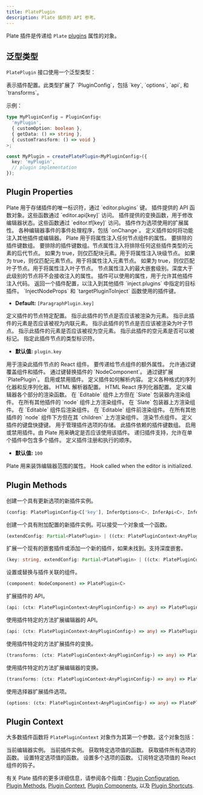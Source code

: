 ```yaml
---
title: PlatePlugin
description: Plate 插件的 API 参考。
---
```


Plate 插件是传递给 `Plate` [plugins](/docs/api/core/plate-components#plugins) 属性的对象。

## 泛型类型

`PlatePlugin` 接口使用一个泛型类型：

<APIAttributes>
<APIItem name="C" type="AnyPluginConfig = PluginConfig">
表示插件配置。此类型扩展了 `PluginConfig`，包括 `key`, `options`, `api`, 和 `transforms`。
</APIItem>
</APIAttributes>

示例：

```typescript
type MyPluginConfig = PluginConfig<
  'myPlugin',
  { customOption: boolean },
  { getData: () => string },
  { customTransform: () => void }
>;

const MyPlugin = createPlatePlugin<MyPluginConfig>({
  key: 'myPlugin',
  // plugin implementation
});
```

## Plugin Properties


<APIAttributes>
<APIItem name="key" type="C['key']" required>
Plate 用于存储插件的唯一标识符，通过 `editor.plugins` 键。
</APIItem>

<APIItem name="api" type="UnionToIntersection<InferApi<C>>">
插件提供的 API 函数对象。这些函数通过 `editor.api[key]` 访问。
</APIItem>

<APIItem name="transforms" type="UnionToIntersection<InferTransforms<C>>">
插件提供的变换函数，用于修改编辑器状态。这些函数通过 `editor.tf[key]` 访问。
</APIItem>

<APIItem name="options" type="InferOptions<C>">
插件作为选项使用的扩展属性。
</APIItem>

<APIItem name="handlers" type="Nullable<DOMHandlers<WithAnyKey<C>> & { onChange?: OnChange<WithAnyKey<C>> }>">
各种编辑器事件的事件处理程序，包括 `onChange`。
</APIItem>

<APIItem name="inject" type="Nullable<{...}>">
定义插件如何将功能注入其他插件或编辑器。

<APISubList>
<APISubListItem parent="inject" name="nodeProps" type="InjectNodeProps<WithAnyKey<C>>" optional>
Plate 用于将属性注入任何节点组件的属性。
</APISubListItem>


<APISubListItem parent="inject" name="excludePlugins" type="string[]" optional>
要排除的插件键数组。
</APISubListItem>

<APISubListItem parent="inject" name="excludeBelowPlugins" type="string[]" optional>
要排除的插件键数组。节点属性注入将排除任何这些插件类型的元素的后代节点。
</APISubListItem>
<APISubListItem parent="inject" name="isBlock" type="boolean" optional>
如果为 true，则仅匹配块元素。用于将属性注入块级节点。
</APISubListItem>

<APISubListItem parent="inject" name="isElement" type="boolean" optional>
如果为 true，则仅匹配元素节点。用于将属性注入元素节点。
</APISubListItem>
<APISubListItem parent="inject" name="isLeaf" type="boolean" optional>
如果为 true，则仅匹配叶子节点。用于将属性注入叶子节点。
</APISubListItem>
<APISubListItem parent="inject" name="maxLevel" type="number" optional>
节点属性注入的最大嵌套级别。深度大于此级别的节点将不会接收注入的属性。
</APISubListItem>
<APISubListItem parent="inject" name="plugins" type="Record<string, Partial<EditorPlatePlugin<AnyPluginConfig>>>" optional>
插件可以使用的属性，用于允许其他插件注入代码。
</APISubListItem>
<APISubListItem parent="inject" name="targetPluginToInject" type="function" optional>
返回一个插件配置，以注入到其他插件 `inject.plugins` 中指定的目标插件。
</APISubListItem>
<APISubListItem parent="inject" name="targetPlugins" type="string[]" optional>
`InjectNodeProps` 和 `targetPluginToInject` 函数使用的插件键。

- **Default:** `[ParagraphPlugin.key]`
</APISubListItem>
</APISubList>
</APIItem>

<APIItem name="node" type="BasePluginNode">
定义插件的节点特定配置。

<APISubList>
<APISubListItem parent="node" name="isElement" type="boolean" optional>
指示此插件的节点是否应该被渲染为元素。
</APISubListItem>
<APISubListItem parent="node" name="isInline" type="boolean" optional>
指示此插件的元素是否应该被视为内联元素。
</APISubListItem>
<APISubListItem parent="node" name="isLeaf" type="boolean" optional>
指示此插件的节点是否应该被渲染为叶子节点。
</APISubListItem>
<APISubListItem parent="node" name="isVoid" type="boolean" optional>
指示此插件的元素是否应该被视为空元素。
</APISubListItem>
<APISubListItem parent="node" name="isMarkableVoid" type="boolean" optional>
指示此插件的空元素是否可以被标记。
</APISubListItem>
<APISubListItem parent="node" name="type" type="string" optional>
指定此插件节点的类型标识符。

- **默认值:** `plugin.key`
</APISubListItem>
<APISubListItem parent="node" name="component" type="NodeComponent | null" optional>
用于渲染此插件节点的 React 组件。
</APISubListItem>
<APISubListItem parent="node" name="props" type="NodeProps<WithAnyKey<C>>" optional>
要传递给节点组件的额外属性。
</APISubListItem>
</APISubList>
</APIItem>

<APIItem name="override" type="object">
允许通过键覆盖组件和插件。

<APISubList>
<APISubListItem parent="override" name="components" type="Record<string, NodeComponent>" optional>
通过键替换插件的 `NodeComponent`。
</APISubListItem>
<APISubListItem parent="override" name="plugins" type="Record<string, Partial<EditorPlatePlugin<AnyPluginConfig>>>" optional>
通过键扩展 `PlatePlugin`。
</APISubListItem>
<APISubListItem parent="override" name="enabled" type="Partial<Record<string, boolean>>" optional>
启用或禁用插件。
</APISubListItem>
</APISubList>
</APIItem>

<APIItem name="parser" type="Nullable<Parser<WithAnyKey<C>>>">
定义插件如何解析内容。
</APIItem>

<APIItem name="parsers" type="object">
定义各种格式的序列化器和反序列化器。

<APISubList>
<APISubListItem parent="parsers" name="html" type="Nullable<{ deserializer?: HtmlDeserializer<WithAnyKey<C>>; serializer?: HtmlSerializer<WithAnyKey<C>> }>" optional>
HTML 解析器配置。
</APISubListItem>
<APISubListItem parent="parsers" name="htmlReact" type="Nullable<{ serializer?: HtmlReactSerializer<WithAnyKey<C>> }>" optional>
HTML React 序列化器配置。
</APISubListItem>
</APISubList>
</APIItem>

<APIItem name="render" type="Nullable<{...}>">
定义编辑器各个部分的渲染函数。

<APISubList>
<APISubListItem parent="render" name="aboveEditable" type="React.FC<{ children: React.ReactNode }>" optional>
在 `Editable` 组件上方但在 `Slate` 包装器内渲染组件。
</APISubListItem>
<APISubListItem parent="render" name="aboveNodes" type="NodeWrapperComponent<WithAnyKey<C>>" optional>
在所有其他插件的 `node` 组件上方渲染组件。
</APISubListItem>
<APISubListItem parent="render" name="aboveSlate" type="React.FC<{ children: React.ReactNode }>" optional>
在 `Slate` 包装器上方渲染组件。
</APISubListItem>
<APISubListItem parent="render" name="afterEditable" type="EditableSiblingComponent" optional>
在 `Editable` 组件后渲染组件。
</APISubListItem>
<APISubListItem parent="render" name="beforeEditable" type="EditableSiblingComponent" optional>
在 `Editable` 组件前渲染组件。
</APISubListItem>
<APISubListItem parent="render" name="belowNodes" type="NodeWrapperComponent<WithAnyKey<C>>" optional>
在所有其他插件的 `node` 组件下方但在其 `children` 上方渲染组件。
</APISubListItem>
<APISubListItem parent="render" name="node" type="NodeComponent" optional>
渲染节点组件。
</APISubListItem>
</APISubList>
</APIItem>

<APIItem name="shortcuts" type="Shortcuts">
定义插件的键盘快捷键。
</APIItem>

<APIItem name="useOptionsStore" type="StoreApi<C['key'], C['options']>">
用于管理插件选项的存储。
</APIItem>

<APIItem name="dependencies" type="string[]">
此插件依赖的插件键数组。
</APIItem>

<APIItem name="enabled" type="boolean" optional>
启用或禁用插件。由 Plate 用来确定是否应该使用该插件。
</APIItem>

<APIItem name="plugins" type="any[]">
递归插件支持，允许在单个插件中包含多个插件。
</APIItem>

<APIItem name="priority" type="number">
定义插件注册和执行的顺序。

- **默认值:** `100`
</APIItem>

<APIItem name="decorate" type="Decorate<WithAnyKey<C>>" optional>
Plate 用来装饰编辑器范围的属性。
</APIItem>

<APIItem name="useHooks" type="UseHooks<WithAnyKey<C>>" optional>
Hook called when the editor is initialized.
</APIItem>
</APIAttributes>

## Plugin Methods

<APIAttributes>
<APIItem name="configure" type="function">
创建一个具有更新选项的新插件实例。

```ts
(config: PlatePluginConfig<C['key'], InferOptions<C>, InferApi<C>, InferTransforms<C>> | ((ctx: PlatePluginContext<C>) => PlatePluginConfig<C['key'], InferOptions<C>, InferApi<C>, InferTransforms<C>>)) => PlatePlugin<C>
```
</APIItem>

<APIItem name="extend" type="function">
创建一个具有附加配置的新插件实例。可以接受一个对象或一个函数。

```ts
(extendConfig: Partial<PlatePlugin> | ((ctx: PlatePluginContext<AnyPluginConfig>) => Partial<PlatePlugin>)) => PlatePlugin
```
</APIItem>
<APIItem name="extendPlugin" type="function">
扩展一个现有的嵌套插件或添加一个新的插件，如果未找到。支持深度嵌套。

```ts
(key: string, extendConfig: Partial<PlatePlugin> | ((ctx: PlatePluginContext<AnyPluginConfig>) => Partial<PlatePlugin>)) => PlatePlugin
```
</APIItem>

<APIItem name="withComponent" type="function">
设置或替换与插件关联的组件。

```ts
(component: NodeComponent) => PlatePlugin<C>
```
</APIItem>

<APIItem name="extendApi" type="function">
扩展插件的 API。

```ts
(api: (ctx: PlatePluginContext<AnyPluginConfig>) => any) => PlatePlugin<C>
```
</APIItem>

<APIItem name="extendEditorApi" type="function">
使用插件特定的方法扩展编辑器的 API。

```ts
(api: (ctx: PlatePluginContext<AnyPluginConfig>) => any) => PlatePlugin<C>
```
</APIItem>

<APIItem name="extendTransforms" type="function">
使用插件特定的方法扩展插件的变换。

```ts
(transforms: (ctx: PlatePluginContext<AnyPluginConfig>) => any) => PlatePlugin<C>
```
</APIItem>

<APIItem name="extendEditorTransforms" type="function">
使用插件特定的方法扩展编辑器的变换。

```ts
(transforms: (ctx: PlatePluginContext<AnyPluginConfig>) => any) => PlatePlugin<C>
```
</APIItem>

<APIItem name="extendOptions" type="function">
使用选择器扩展插件选项。

```ts
(options: (ctx: PlatePluginContext<AnyPluginConfig>) => any) => PlatePlugin<C>
```
</APIItem>
</APIAttributes>

## Plugin Context

大多数插件函数将 `PlatePluginContext` 对象作为其第一个参数。这个对象包括：

<APIAttributes>
<APIItem name="editor" type="PlateEditor">
当前编辑器实例。
</APIItem>
<APIItem name="plugin" type="EditorPlatePlugin<C>">
当前插件实例。
</APIItem>
<APIItem name="getOption" type="function">
获取特定选项值的函数。
</APIItem>
<APIItem name="getOptions" type="function">
获取插件所有选项的函数。
</APIItem>
<APIItem name="setOption" type="function">
设置特定选项值的函数。
</APIItem>
<APIItem name="setOptions" type="function">
设置多个选项的函数。
</APIItem>
<APIItem name="useOption" type="function">
订阅特定选项值的 React 组件的钩子。
</APIItem>
</APIAttributes>

有关 Plate 插件的更多详细信息，请参阅各个指南：[Plugin Configuration](/docs/plugin), [Plugin Methods](/docs/plugin-methods), [Plugin Context](/docs/plugin-context), [Plugin Components](/docs/plugin-components), 以及 [Plugin Shortcuts](/docs/plugin-shortcuts).